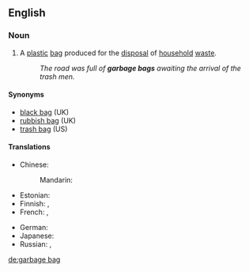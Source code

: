 ==English==

===Noun===
{{en-noun|head=[[garbage]] [[bag]]}}

# {{label|en|North American}} A [[plastic]] [[bag]] produced for the [[disposal]] of [[household]] [[waste]].
#: ''The road was full of '''garbage bags''' awaiting the arrival of the trash men.''

====Synonyms====
* [[black bag]] (UK)
* [[rubbish bag]] (UK)
* [[trash bag]] (US)

====Translations====
{{trans-top|plastic bag for the disposal of household waste}}
* Chinese:
*: Mandarin: {{t|cmn|垃圾袋|tr=lājīdài, lèsèdài|sc=Hani}}
* Estonian: {{t|et|prügikott}}
* Finnish: {{t+|fi|roskapussi}} {{qualifier|small}}, {{t|fi|roskasäkki}} {{qualifier|large}}
* French: {{t+|fr|sac poubelle|m}}, {{t|fr|sac à ordures|m}}
{{trans-mid}}
* German: {{t+|de|Müllbeutel|m}}
* Japanese: {{t|ja|ごみ袋|tr=gomi-bukuro|sc=Jpan}}
* Russian: {{t|ru|[[му́сорный]] [[мешо́к]]|m}}, {{t|ru|[[мешо́к]] [[для]] [[мусор|му́сора]]|m}}
{{trans-bottom}}

[[de:garbage bag]]
